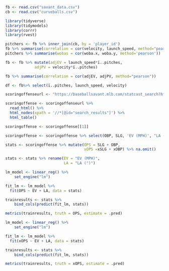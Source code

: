 ```{r}
fb <- read.csv("savant_data.csv")
cb <- read.csv("curveballs.csv")
```

```{r}
library(tidyverse)
library(tidymodels)
library(corrr)
library(rvest)
```

```{r}
pitchers <- fb %>% inner_join(cb, by = 'player_id')
fb %>% summarise(correlation = cor(velocity, launch_speed, method="pearson"))
pitchers %>% summarise(wobas = cor(woba.x, woba.y, method='pearson'))
```

```{r}
fb <- fb %>% mutate(adjEV = launch_speed*ï..pitches,
             adjPV = velocity*ï..pitches)

fb %>% summarise(correlation = cor(adjEV, adjPV, method="pearson"))

df <- fb%>% select(ï..pitches, launch_speed, velocity)
```

```{r}
scoringoffenseurl <- "https://baseballsavant.mlb.com/statcast_search?hfPT=FF%7C&hfAB=&hfGT=R%7C&hfPR=&hfZ=&stadium=&hfBBL=&hfNewZones=&hfPull=&hfC=&hfSea=2021%7C&hfSit=&player_type=pitcher&hfOuts=&opponent=&pitcher_throws=&batter_stands=&hfSA=&game_date_gt=&game_date_lt=&hfInfield=&team=&position=&hfOutfield=&hfRO=&home_road=&hfFlag=&hfBBT=&metric_1=&hfInn=&min_pitches=0&min_results=0&group_by=name&sort_col=pitches&player_event_sort=api_p_release_speed&sort_order=desc&min_pas=5&chk_stats_pa=on&chk_stats_abs=on&chk_stats_k_percent=on&chk_stats_bb=on&chk_stats_bb_percent=on&chk_stats_slg=on&chk_stats_xslg=on&chk_stats_obp=on&chk_stats_xobp=on&chk_stats_woba=on&chk_stats_velocity=on&chk_stats_launch_speed=on&chk_stats_launch_angle=on#results"

scoringoffense <- scoringoffenseurl %>%
  read_html() %>%
  html_nodes(xpath = '//*[@id="search_results"]') %>%
  html_table()

scoringoffense <- scoringoffense[[1]]

scoringoffense <- scoringoffense %>% select(OBP, SLG, 'EV (MPH)', "LA (°)", xSLG, xOBP)

```

```{r}
stats <- scoringoffense %>% mutate(OPS = SLG + OBP,
                                   xOPS =xSLG + xOBP) %>% na.omit()

stats <- stats %>% rename(EV = "EV (MPH)",
                          LA = "LA (°)")
```

```{r}
lm_model <- linear_reg() %>%
    set_engine("lm")

fit_lm <- lm_model %>%
  fit(OPS ~ EV + LA, data = stats)

trainresults <- stats %>%
    bind_cols(predict(fit_lm, stats))

metrics(trainresults, truth = OPS, estimate = .pred)
```

```{r}
lm_model <- linear_reg() %>%
    set_engine("lm")

fit_lm <- lm_model %>%
  fit(xOPS ~ EV + LA, data = stats)

trainresults <- stats %>%
    bind_cols(predict(fit_lm, stats))

metrics(trainresults, truth = xOPS, estimate = .pred)
```